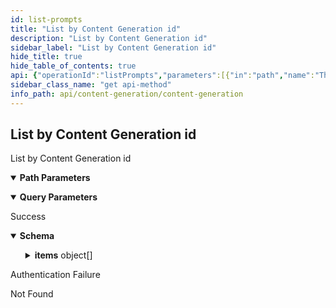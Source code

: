 ```yaml
---
id: list-prompts
title: "List by Content Generation id"
description: "List by Content Generation id"
sidebar_label: "List by Content Generation id"
hide_title: true
hide_table_of_contents: true
api: {"operationId":"listPrompts","parameters":[{"in":"path","name":"The Content Generation id.","required":true,"schema":{"type":"integer","format":"int64"}},{"description":"An value or empty to start from the first page.","in":"query","name":"The cursor.","required":false,"schema":{"type":"string"}},{"description":"The maximum number of results.","in":"query","name":"The limit.","required":false,"schema":{"type":"integer","format":"int32","default":10}}],"responses":{"200":{"content":{"application/json":{"schema":{"type":"object","description":"A page object with links to move to other pages and the list of objects.","properties":{"first":{"type":"string","description":"The link to the first page."},"items":{"type":"array","description":"An array of objects.","items":{"type":"object","properties":{"completion":{"type":"string"},"content_generation_id":{"type":"integer","format":"int64"},"created_at":{"type":"string","format":"date-time"},"id":{"type":"integer","format":"int64"},"modified_at":{"type":"string","format":"date-time"},"prompt":{"type":"string"}},"required":["content_generation_id","prompt"]}},"last":{"type":"string","description":"The link to the last page."},"next":{"type":"string","description":"The link to the next page or `null` if there's no page."},"prev":{"type":"string","description":"The link to the previous page or `null` if there's no page."},"self":{"type":"string","description":"The link to the current page."}}}}},"description":"Success"},"401":{"description":"Authentication Failure"},"404":{"description":"Not Found"}},"security":[{"security_oauth2":[]}],"tags":["Prompts"],"description":"List by Content Generation id","method":"get","path":"/content-generations/{parentId}/prompts","servers":[{"url":"https://api.wordlift.io"}],"securitySchemes":{"security_oauth2":{"flows":{"authorizationCode":{"authorizationUrl":"https://s.wordlift.io/oauth/authorize/","scopes":{"basic":"basic scope"},"tokenUrl":"https://s.wordlift.io/oauth/token/"}},"type":"oauth2"}},"info":{"contact":{"email":"hello@wordlift.io","name":"WordLift","url":"https://wordlift.io"},"description":"Generate completions based on customized linguistic models.","license":{"name":"(c) copyright 2022-present WordLift","url":"https://wordlift.io"},"termsOfService":"https://wordlift.io/terms-of-service/","title":"Content Generation","version":"1.0"},"postman":{"name":"List by Content Generation id","description":{"type":"text/plain"},"url":{"path":["content-generations",":parentId","prompts"],"host":["{{baseUrl}}"],"query":[{"disabled":false,"description":{"content":"An value or empty to start from the first page.","type":"text/plain"},"key":"The cursor.","value":""},{"disabled":false,"description":{"content":"The maximum number of results.","type":"text/plain"},"key":"The limit.","value":""}],"variable":[{"disabled":false,"description":{"content":"(Required) ","type":"text/plain"},"type":"any","value":"","key":"The Content Generation id."}]},"header":[{"key":"Accept","value":"application/json"}],"method":"GET","auth":{"type":"oauth2","oauth2":[]}}}
sidebar_class_name: "get api-method"
info_path: api/content-generation/content-generation
---
```



## List by Content Generation id



List by Content Generation id

<details style={{"marginBottom":"1rem"}} data-collapsed={false} open={true}><summary style={{}}><strong>Path Parameters</strong></summary><div><ul><ParamsItem className={"paramsItem"} param={{"in":"path","name":"The Content Generation id.","required":true,"schema":{"type":"integer","format":"int64"}}}></ParamsItem></ul></div></details><details style={{"marginBottom":"1rem"}} data-collapsed={false} open={true}><summary style={{}}><strong>Query Parameters</strong></summary><div><ul><ParamsItem className={"paramsItem"} param={{"description":"An value or empty to start from the first page.","in":"query","name":"The cursor.","required":false,"schema":{"type":"string"}}}></ParamsItem><ParamsItem className={"paramsItem"} param={{"description":"The maximum number of results.","in":"query","name":"The limit.","required":false,"schema":{"type":"integer","format":"int32","default":10}}}></ParamsItem></ul></div></details><div><ApiTabs><TabItem label={"200"} value={"200"}><div>

Success

</div><div><MimeTabs schemaType={"response"}><TabItem label={"application/json"} value={"application/json"}><SchemaTabs><TabItem label={"Schema"} value={"Schema"}><details style={{}} data-collapsed={false} open={true}><summary style={{"textAlign":"left"}}><strong>Schema</strong></summary><div style={{"textAlign":"left","marginLeft":"1rem"}}></div><ul style={{"marginLeft":"1rem"}}><SchemaItem collapsible={false} name={"first"} required={false} schemaDescription={"The link to the first page."} schemaName={"string"} qualifierMessage={undefined} defaultValue={undefined}></SchemaItem><SchemaItem collapsible={true} className={"schemaItem"}><details style={{}}><summary style={{}}><strong>items</strong><span style={{"opacity":"0.6"}}> object[]</span></summary><div style={{"marginLeft":"1rem"}}><div style={{"marginTop":".5rem","marginBottom":".5rem"}}>

An array of objects.

</div><SchemaItem collapsible={false} name={"completion"} required={false} schemaDescription={undefined} schemaName={"string"} qualifierMessage={undefined} defaultValue={undefined}></SchemaItem><SchemaItem collapsible={false} name={"content_generation_id"} required={false} schemaDescription={undefined} schemaName={"int64"} qualifierMessage={undefined} defaultValue={undefined}></SchemaItem><SchemaItem collapsible={false} name={"created_at"} required={false} schemaDescription={undefined} schemaName={"date-time"} qualifierMessage={undefined} defaultValue={undefined}></SchemaItem><SchemaItem collapsible={false} name={"id"} required={false} schemaDescription={undefined} schemaName={"int64"} qualifierMessage={undefined} defaultValue={undefined}></SchemaItem><SchemaItem collapsible={false} name={"modified_at"} required={false} schemaDescription={undefined} schemaName={"date-time"} qualifierMessage={undefined} defaultValue={undefined}></SchemaItem><SchemaItem collapsible={false} name={"prompt"} required={false} schemaDescription={undefined} schemaName={"string"} qualifierMessage={undefined} defaultValue={undefined}></SchemaItem></div></details></SchemaItem><SchemaItem collapsible={false} name={"last"} required={false} schemaDescription={"The link to the last page."} schemaName={"string"} qualifierMessage={undefined} defaultValue={undefined}></SchemaItem><SchemaItem collapsible={false} name={"next"} required={false} schemaDescription={"The link to the next page or `null` if there's no page."} schemaName={"string"} qualifierMessage={undefined} defaultValue={undefined}></SchemaItem><SchemaItem collapsible={false} name={"prev"} required={false} schemaDescription={"The link to the previous page or `null` if there's no page."} schemaName={"string"} qualifierMessage={undefined} defaultValue={undefined}></SchemaItem><SchemaItem collapsible={false} name={"self"} required={false} schemaDescription={"The link to the current page."} schemaName={"string"} qualifierMessage={undefined} defaultValue={undefined}></SchemaItem></ul></details></TabItem><TabItem label={"Example (from schema)"} value={"Example (from schema)"}><ResponseSamples responseExample={"{\n  \"first\": \"string\",\n  \"items\": [\n    {\n      \"completion\": \"string\",\n      \"content_generation_id\": 0,\n      \"created_at\": \"2023-01-15\",\n      \"id\": 0,\n      \"modified_at\": \"2023-01-15\",\n      \"prompt\": \"string\"\n    }\n  ],\n  \"last\": \"string\",\n  \"next\": \"string\",\n  \"prev\": \"string\",\n  \"self\": \"string\"\n}"} language={"json"}></ResponseSamples></TabItem></SchemaTabs></TabItem></MimeTabs></div></TabItem><TabItem label={"401"} value={"401"}><div>

Authentication Failure

</div><div></div></TabItem><TabItem label={"404"} value={"404"}><div>

Not Found

</div><div></div></TabItem></ApiTabs></div>
      